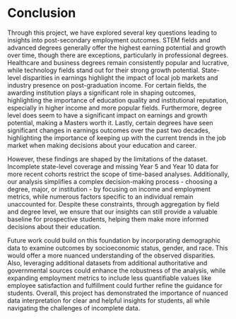 # Conclusion

Through this project, we have explored several key questions leading to insights into post-secondary employment outcomes. STEM fields and advanced degrees generally offer the highest earning potential and growth over time, though there are exceptions, particularly in professional degrees. Healthcare and business degrees remain consistently popular and lucrative, while technology fields stand out for their strong growth potential. State-level disparities in earnings highlight the impact of local job markets and industry presence on post-graduation income. For certain fields, the awarding institution plays a significant role in shaping outcomes, highlighting the importance of education quality and institutional reputation, especially in higher income and more popular fields. Furthermore, degree level does seem to have a significant impact on earnings and growth potential, making a Masters worth it. Lastly, certain degrees have seen significant changes in earnings outcomes over the past two decades, highlighting the importance of keeping up with the current trends in the job market when making decisions about your education and career.

However, these findings are shaped by the limitations of the dataset. Incomplete state-level coverage and missing Year 5 and Year 10 data for more recent cohorts restrict the scope of time-based analyses. Additionally, our analysis simplifies a complex decision-making process - choosing a degree, major, or institution - by focusing on income and employment metrics, while numerous factors specific to an individual remain unaccounted for. Despite these constraints, through aggregation by field and degree level, we ensure that our insights can still provide a valuable baseline for prospective students, helping them make more informed decisions about their education.

Future work could build on this foundation by incorporating demographic data to examine outcomes by socioeconomic status, gender, and race. This would offer a more nuanced understanding of the observed disparities. Also, leveraging additional datasets from additional authoritative and governmental sources could enhance the robustness of the analysis, while expanding employment metrics to include less quantifiable values like employee satisfaction and fulfillment could further refine the guidance for students. Overall, this project has demonstrated the importance of nuanced data interpretation for clear and helpful insights for students, all while navigating the challenges of incomplete data.
